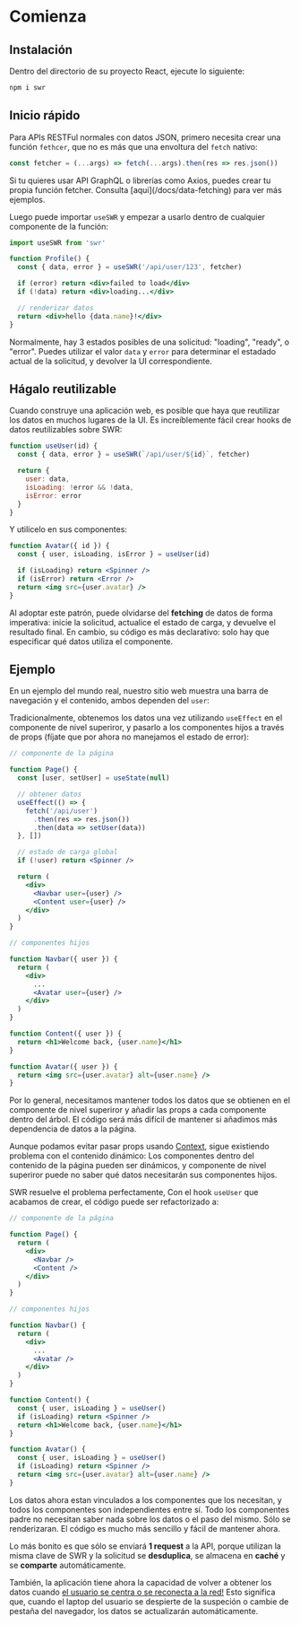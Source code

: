 
# Comienza

## Instalación

Dentro del directorio de su proyecto React, ejecute lo siguiente:

```bash npm2yarn
npm i swr
```

## Inicio rápido

Para APIs RESTFul normales con datos JSON, primero necesita crear una función
`fethcer`, que no es más que una envoltura del `fetch` nativo:

```jsx
const fetcher = (...args) => fetch(...args).then(res => res.json())
```

<Callout>
  Si tu quieres usar API GraphQL o librerías como Axios, puedes crear tu propia
  función fetcher. Consulta [aqui](/docs/data-fetching) para ver más ejemplos.
</Callout>

Luego puede importar `useSWR` y empezar a usarlo dentro de cualquier componente
de la función:

```jsx
import useSWR from 'swr'

function Profile() {
  const { data, error } = useSWR('/api/user/123', fetcher)

  if (error) return <div>failed to load</div>
  if (!data) return <div>loading...</div>

  // renderizar datos
  return <div>hello {data.name}!</div>
}
```

Normalmente, hay 3 estados posibles de una solicitud: "loading", "ready", o
"error". Puedes utilizar el valor `data` y `error` para determinar el estadado
actual de la solicitud, y devolver la UI correspondiente.

## Hágalo reutilizable

Cuando construye una aplicación web, es posible que haya que reutilizar los
datos en muchos lugares de la UI. Es increíblemente fácil crear hooks de datos
reutilizables sobre SWR:

```jsx
function useUser(id) {
  const { data, error } = useSWR(`/api/user/${id}`, fetcher)

  return {
    user: data,
    isLoading: !error && !data,
    isError: error
  }
}
```

Y utilícelo en sus componentes:

```jsx
function Avatar({ id }) {
  const { user, isLoading, isError } = useUser(id)

  if (isLoading) return <Spinner />
  if (isError) return <Error />
  return <img src={user.avatar} />
}
```

Al adoptar este patrón, puede olvidarse del **fetching** de datos de forma
imperativa: inicie la solicitud, actualice el estado de carga, y devuelve el
resultado final. En cambio, su código es más declarativo: solo hay que
especificar qué datos utiliza el componente.

## Ejemplo

En un ejemplo del mundo real, nuestro sitio web muestra una barra de navegación
y el contenido, ambos dependen del `user`:


<WelcomeImage className="mt-6 dark:invert" />

Tradicionalmente, obtenemos los datos una vez utilizando `useEffect` en el
componente de nivel superiror, y pasarlo a los componentes hijos a través de
props (fíjate que por ahora no manejamos el estado de error):

```jsx {7-11,17,18,27}
// componente de la página

function Page() {
  const [user, setUser] = useState(null)

  // obtener datos
  useEffect(() => {
    fetch('/api/user')
      .then(res => res.json())
      .then(data => setUser(data))
  }, [])

  // estado de carga global
  if (!user) return <Spinner />

  return (
    <div>
      <Navbar user={user} />
      <Content user={user} />
    </div>
  )
}

// componentes hijos

function Navbar({ user }) {
  return (
    <div>
      ...
      <Avatar user={user} />
    </div>
  )
}

function Content({ user }) {
  return <h1>Welcome back, {user.name}</h1>
}

function Avatar({ user }) {
  return <img src={user.avatar} alt={user.name} />
}
```

Por lo general, necesitamos mantener todos los datos que se obtienen en el
componente de nivel superiror y añadir las props a cada componente dentro del
árbol. El código será más difícil de mantener si añadimos más dependencia de
datos a la página.

Aunque podamos evitar pasar props usando
[Context](https://reactjs.org/docs/context.html), sigue existiendo problema con
el contenido dinámico: Los componentes dentro del contenido de la página pueden
ser dinámicos, y componente de nivel superiror puede no saber qué datos
necesitarán sus componentes hijos.

SWR resuelve el problema perfectamente, Con el hook `useUser` que acabamos de
crear, el código puede ser refactorizado a:

```jsx {20,26}
// componente de la página

function Page() {
  return (
    <div>
      <Navbar />
      <Content />
    </div>
  )
}

// componentes hijos

function Navbar() {
  return (
    <div>
      ...
      <Avatar />
    </div>
  )
}

function Content() {
  const { user, isLoading } = useUser()
  if (isLoading) return <Spinner />
  return <h1>Welcome back, {user.name}</h1>
}

function Avatar() {
  const { user, isLoading } = useUser()
  if (isLoading) return <Spinner />
  return <img src={user.avatar} alt={user.name} />
}
```

Los datos ahora estan vinculados a los componentes que los necesitan, y todos
los componentes son independientes entre sí. Todo los componentes padre no
necesitan saber nada sobre los datos o el paso del mismo. Sólo se renderizaran.
El código es mucho más sencillo y fácil de mantener ahora.

Lo más bonito es que sólo se enviará **1 request** a la API, porque utilizan la
misma clave de SWR y la solicitud se **desduplica**, se almacena en **caché** y
se **comparte** automáticamente.

También, la aplicación tiene ahora la capacidad de volver a obtener los datos
cuando [el usuario se centra o se reconecta a la red!](/docs/revalidation) Esto
significa que, cuando el laptop del usuario se despierte de la suspeción o
cambie de pestaña del navegador, los datos se actualizarán automáticamente.
